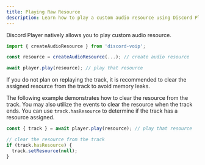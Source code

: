 ```yaml
---
title: Playing Raw Resource
description: Learn how to play a custom audio resource using Discord Player
---
```


Discord Player natively allows you to play custom audio resource.

```js title="play-raw.js"
import { createAudioResource } from 'discord-voip';

const resource = createAudioResource(...); // create audio resource

await player.play(resource); // play that resource
```

<Callout type="warn">
  If you do not plan on replaying the track, it is recommended to clear the
  assigned resource from the track to avoid memory leaks.
</Callout>

The following example demonstrates how to clear the resource from the track. You may also utilize the events to clear the resource when the track ends. You can use `track.hasResource` to determine if the track has a resource assigned.

```js title="play-raw.js"
const { track } = await player.play(resource); // play that resource

// clear the resource from the track
if (track.hasResource) {
  track.setResource(null);
}
```
